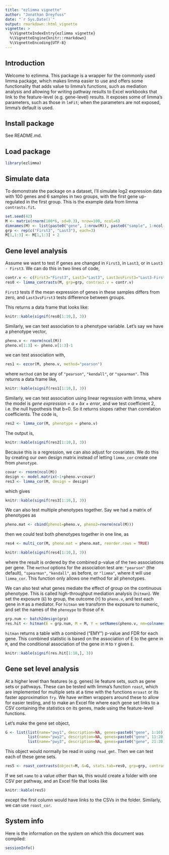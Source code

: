 ```yaml
---
title: "ezlimma vignette"
author: "Jonathan Dreyfuss"
date: "`r Sys.Date()`"
output: rmarkdown::html_vignette
vignette: >
  %\VignetteIndexEntry{ezlimma vignette}
  %\VignetteEngine{knitr::rmarkdown}
  %\VignetteEncoding{UTF-8}
---
```


## Introduction
Welcome to ezlimma. This package is a wrapper for the commonly used limma package, which makes limma easier to use and offers some functionality that adds value to limma's functions, such as mediation analysis and allowing for writing pathway results to Excel workbooks that link to the feature-level (e.g. gene-level) results. It exposes some of limma's parameters, such as those in `lmFit`; when the parameters are not exposed, limma's default is used.

## Install package
See README.md.

## Load package
```r
library(ezlimma)
```

## Simulate data
To demonstrate the package on a dataset, I'll simulate log2 expression data with 100 genes and 6 samples in two groups, with the first gene up-regulated in the first group. This is the example data from limma `contrasts.fit`.
```r
set.seed(42)
M <- matrix(rnorm(100*6, sd=0.3), nrow=100, ncol=6)
dimnames(M) <- list(paste0("gene", 1:nrow(M)), paste0("sample", 1:ncol(M)))
grp <- rep(c("First3", "Last3"), each=3)
M[1,1:3] <- M[1,1:3] + 2
```

## Gene level analysis
Assume we want to test if genes are changed in `First3`, in `Last3`, or in `Last3 - First3`. We can do this in two lines of code,
```r
contr.v <- c(First3="First3", Last3="Last3", Last3vsFirst3="Last3-First3")
res0 <- limma_contrasts(M, grp=grp, contrast.v = contr.v)
```
`First3` tests if the mean expression of genes in these samples differs from zero, and `Last3vsFirst3` tests difference between groups. 

This returns a data frame that looks like:
```r
knitr::kable(signif(res0[1:10,], 3))
```

Similarly, we can test association to a phenotype variable. Let's say we have a phenotype vector, 
```r
pheno.v <- rnorm(ncol(M))
pheno.v[1:3] <- pheno.v[1:3]-1
```

we can test association with,
```r
res1 <- ezcor(M, pheno.v, method="pearson")
```

where `method` can be any of `"pearson"`, `"kendall"`, or `"spearman"`. This returns a data frame like,
```r
knitr::kable(signif(res1[1:10,], 3))
```

Similarly, we can test association using linear regression with limma, where the model is *gene expression = a + bx + error*, and we test coefficient 2, i.e. the null hypothesis that b=0. So it returns slopes rather than correlation coefficients. The code is,
```r
res2 <- limma_cor(M, phenotype = pheno.v)
```

The output is,
```r
knitr::kable(signif(res2[1:10,], 3))
```

Because this is a regression, we can also adjust for covariates. We do this by creating our own design matrix instead of letting `limma_cor` create one from `phenotype`.
```r
covar <- rnorm(ncol(M))
design <- model.matrix(~1+pheno.v+covar)
res3 <- limma_cor(M, design = design)
```

which gives
```r
knitr::kable(signif(res3[1:10,], 3))
```

We can also test multiple phenotypes together. Say we had a matrix of phenotypes as
```r
pheno.mat <- cbind(pheno1=pheno.v, pheno2=rnorm(ncol(M)))
```

then we could test both phenotypes together in one line, as
```r
res4 <- multi_cor(M, pheno.mat = pheno.mat, reorder.rows = TRUE)
```

```r
knitr::kable(signif(res4[1:10,], 3))
```

where the result is ordered by the combined p-value of the two associations per gene. The `method` options for the association test are: `"pearson"` (the default), `"spearman"`, `"kendall"`, as before, or `"limma"`, where it will use `limma_cor`. This function only allows one method for all phenotypes.

We  can also test what genes mediate the effect of group on the continuous phenotype. This is called high-throughput mediation analysis (`hitman`). We set the exposure (`E`) to group, the outcome (`Y`) to `pheno.v`, and test each gene in `M` as a mediator. For `hitman` we transform the exposure to numeric, and set the names of the `phenoype` to those of `M`.  
```r
grp.num <- batch2design(grp)
res.hit <- hitman(E = grp.num, M = M, Y = setNames(pheno.v, nm=colnames(M)))
```

`hitman` returns a table with a combined ("EMY") p-value and FDR for each gene. This combined statistic is based on the association of E to the gene in `M`, and the conditional association of the gene in `M` to `Y` given `E`.
```r
knitr::kable(signif(res.hit[1:10,], 3))
```

## Gene set level analysis
At a higher level than features (e.g. genes) lie feature sets, such as gene sets or pathways. These can be tested with limma's function `roast`, which are implemented for multiple sets at a time with the functions `mroast` or its faster approximation `fry`. We have written wrappers around these to allow for easier testing, and to make an Excel file where each gene set links to a CSV containing the statistics on its genes, made using the feature-level functions.

Let's make the gene set object,
```r
G <- list(list(name="pwy1", description=NA, genes=paste0("gene", 1:10)),
          list(name="pwy2", description=NA, genes=paste0("gene", 11:20)),
          list(name="pwy3", description=NA, genes=paste0("gene", 21:30)))
```
This object would normally be read in using `read_gmt`. Then we can test each of these gene sets.
```r
res5 <- roast_contrasts(object=M, G=G, stats.tab=res0, grp=grp, contrast.v = contr.v, fun="fry", name=NA)
```

If we set `name` to a value other than `NA`, this would create a folder with one CSV per pathway, and an Excel file that looks like
```r
knitr::kable(res5)
```

except the first column would have links to the CSVs in the folder. Similarly, we can use `roast_cor`.

## System info
Here is the information on the system on which this document was compiled:
```r
sessionInfo()
```